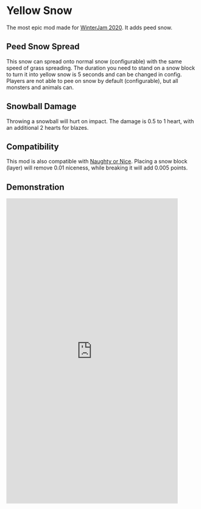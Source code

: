 # Yellow Snow


<ProjectBadges slug="yellow-snow" />

The most epic mod made for [WinterJam 2020](https://www.curseforge.com/minecraft/modpacks/mmds-winterjam-2020). It adds peed snow.

## Peed Snow Spread

This snow can spread onto normal snow (configurable) with the same speed of grass spreading. The duration you need to stand on a snow block to turn it into yellow snow is 5 seconds and can be changed in config. Players are not able to pee on snow by default (configurable), but all monsters and animals can.

## Snowball Damage

Throwing a snowball will hurt on impact. The damage is 0.5 to 1 heart, with an additional 2 hearts for blazes.

## Compatibility

This mod is also compatible with [Naughty or Nice](https://www.curseforge.com/minecraft/mc-mods/naughty-or-nice). Placing a snow block (layer) will remove 0.01 niceness, while breaking it will add 0.005 points.

## Demonstration

<iframe
width="450"
height="801"
src="https://www.youtube.com/embed/dv5PyAPh-EQ"
frameborder="0"
allow="accelerometer; autoplay; clipboard-write; encrypted-media; gyroscope; picture-in-picture"
allowfullscreen></iframe>
